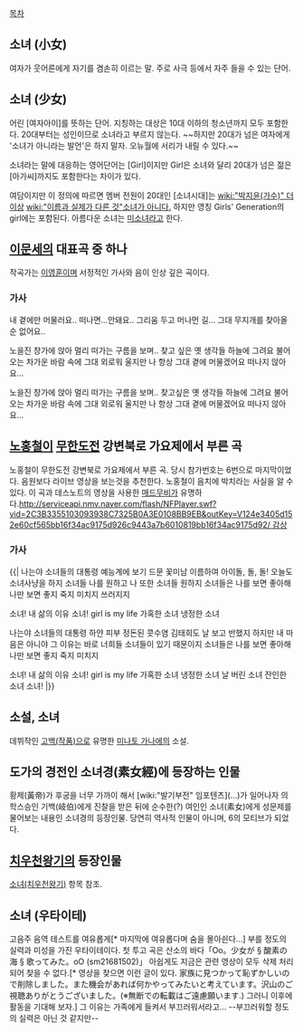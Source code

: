 [[목차]]

== 소녀 (小女) ==
여자가 웃어른에게 자기를 겸손히 이르는 말. 주로 사극 등에서 자주 들을 수 있는 단어.

== 소녀 (少女) ==
어린 [여자아이]를 뜻하는 단어. 지칭하는 대상은 10대 이하의 청소년까지 모두 포함한다. 20대부터는 성인이므로 소녀라고 부르지 않는다. ~~하지만 20대가 넘은 여자에게 '소녀가 아니라는 발언'은 하지 말자. 오뉴월에 서리가 내릴 수 있다.~~ 

소녀라는 말에 대응하는 영어단어는 [Girl]이지만 Girl은 소녀와 달리 20대가 넘은 젊은 [아가씨]까지도 포함한다는 차이가 있다.

여담이지만 이 정의에 따르면 멤버 전원이 20대인 [소녀시대]는 [[wiki:"박지윤(가수)" 더 이상]] [[wiki:"이름과 실제가 다른 것"소녀가 아니다.]] 하지만 영칭 Girls' Generation의 girl에는 포함된다. 아름다운 소녀는 [[미소녀]]라고 한다. 

== [[이문세]]의 대표곡 중 하나 ==

작곡가는 [[이영훈]]이며 서정적인 가사와 음이 인상 깊은 곡이다.

=== 가사 === 

내 곁에만 머물러요..
떠나면...안돼요..
그리움 두고 머나먼 길...
그대 무지개를 찾아올 순 없어요..

노을진 창가에 앉아
멀리 떠가는 구름을 보며..
찾고 싶은 옛 생각들 하늘에 그려요
불어오는 차가운 바람 속에 
그대 외로워 울지만 
나 항상 그대 곁에 머물겠어요
떠나지 않아요...

노을진 창가에 앉아
멀리 떠가는 구름을 보며..
찾고싶은 옛 생각들 하늘에 그려요
불어오는 차가운 바람 속에 
그대 외로워 울지만 
나 항상 그대 곁에 머물겠어요
떠나지 않아요...


== [[노홍철]]이 [[무한도전]] 강변북로 가요제에서 부른 곡 ==
{{{#!html
<iframe width="420" height="315" src="//www.youtube.com/embed/GdQY5w__If8" frameborder="0" allowfullscreen></iframe>
}}}

노홍철이 무한도전 강변북로 가요제에서 부른 곡. 당시 참가번호는 6번으로 마지막이었다.
음원보다 라이브 영상을 보는것을 추천한다. 노홍철이 음치에 박치라는 사실을 알 수 있다. 이 곡과 데스노트의 영상을 사용한 [[매드무비]]가 유명하다.[[http://serviceapi.nmv.naver.com/flash/NFPlayer.swf?vid=2C3B3355103093938C7325B0A3E0108BB9EB&outKey=V124e3405d152e60cf565bb16f34ac9175d926c9443a7b6010819bb16f34ac9175d92/ 감상]]

=== 가사 ===

{{|
나는야 소녀들의 대통령 
예능계에 보기 드문 꽃미남
이름하여 아이돌, 돌, 돌! 
오늘도 소녀사냥을 하지
소녀들 나를 원하고 
나 또한 소녀들 원하지
소녀들은 나를 보면 좋아해 
나만 보면 좋지 죽지 미치지 쓰러지지

소녀! 내 삶의 이유 
소녀! girl is my life
가혹한 소녀 냉정한 소녀

나는야 소녀들의 대통령 
하얀 피부 정돈된 콧수염
김태희도 날 보고 반했지 
하지만 내 마음은 아니야 
그 이유는 바로 너희들 
소녀들이 있기 때문이지
소녀들은 나를 보면 좋아해
나만 보면 좋지 죽지 미치지 

소녀! 내 삶의 이유 
소녀! girl is my life
가혹한 소녀 냉정한 소녀
날 버린 소녀 잔인한 소녀 
소녀!
|}}

== 소설, 소녀 ==
데뷔작인 [[고백(작품)]]으로 유명한 [[미나토 가나에]]의 소설. 

== 도가의 경전인 소녀경(素女經)에 등장하는 인물 ==
황제(黃帝)가 후궁을 너무 가까이 해서 [wiki:"발기부전" 임포텐츠](...)가 일어나자 의학스승인 기백(岐伯)에게 진찰을 받은 뒤에 순수한(?) 여인인 소녀(素女)에게 성문제를 물어보는 내용인 소녀경의 등장인물. 당연히 역사적 인물이 아니며, 6의 모티브가 되었다.

== [[치우천왕기]]의 등장인물 ==
[[소녀(치우천왕기)]] 항목 참조.

== 소녀 (우타이테) ==
고음주 음역 테스트를 여유롭게[* 마지막에 여유롭다며 숨을 몰아쉰다...] 부를 정도의 실력과 미성을 가진 우타이테이다. 첫 투고 곡은 산소의 바다「Oo。少女が § 酸素の海 § 歌ってみた。oO (sm21681502)」
아쉽게도 지금은 관련 영상이 모두 삭제 처리 되어 찾을 수 없다.[* 영상을 찾으면 이런 글이 있다. 家族に見つかって恥ずかしいので削除しました。また機会があれば何かやってみたいと考えています。沢山のご視聴ありがとうございました。(※無断での転載はご遠慮願います.) 그러니 이후에 활동을 기대해 보자.] 그 이유는 가족에게 들켜서 부끄러워서라고... --부끄러워할 정도의 실력은 아닌 것 같지만--
